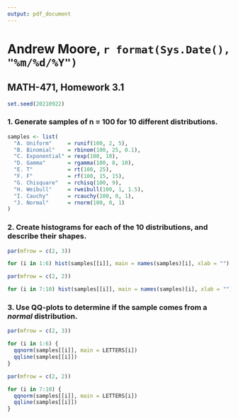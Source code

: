 ```yaml
---
output: pdf_document
---
```


# Andrew Moore, `r format(Sys.Date(), "%m/%d/%Y")`

## MATH-471, Homework 3.1

```r
set.seed(20210922)
```

### 1. Generate samples of n = 100 for 10 different distributions.

```r
samples <- list(
  "A. Uniform"     = runif(100, 2, 5), 
  "B. Binomial"    = rbinom(100, 25, 0.1), 
  "C. Exponential" = rexp(100, 10), 
  "D. Gamma"       = rgamma(100, 8, 10), 
  "E. T"           = rt(100, 25), 
  "F. F"           = rf(100, 15, 15), 
  "G. Chisquare"   = rchisq(100, 9), 
  "H. Weibull"     = rweibull(100, 1, 1.5), 
  "I. Cauchy"      = rcauchy(100, 0, 1), 
  "J. Normal"      = rnorm(100, 0, 1)
)
```

### 2. Create histograms for each of the 10 distributions, and describe their shapes.

```r
par(mfrow = c(2, 3))

for (i in 1:6) hist(samples[[i]], main = names(samples)[i], xlab = "")
```

\newpage

```r
par(mfrow = c(2, 2))

for (i in 7:10) hist(samples[[i]], main = names(samples)[i], xlab = "")
```

\newpage

### 3. Use QQ-plots to determine if the sample comes from a *normal* distribution.

```r
par(mfrow = c(2, 3))

for (i in 1:6) {
  qqnorm(samples[[i]], main = LETTERS[i])
  qqline(samples[[i]])
}
```

```r
par(mfrow = c(2, 2))

for (i in 7:10) {
  qqnorm(samples[[i]], main = LETTERS[i])
  qqline(samples[[i]])
}
```
